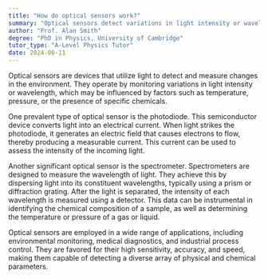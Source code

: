 ```yaml
---
title: "How do optical sensors work?"
summary: "Optical sensors detect variations in light intensity or wavelength, allowing them to measure and respond to changes in their environment effectively."
author: "Prof. Alan Smith"
degree: "PhD in Physics, University of Cambridge"
tutor_type: "A-Level Physics Tutor"
date: 2024-06-11
---
```


Optical sensors are devices that utilize light to detect and measure changes in the environment. They operate by monitoring variations in light intensity or wavelength, which may be influenced by factors such as temperature, pressure, or the presence of specific chemicals.

One prevalent type of optical sensor is the photodiode. This semiconductor device converts light into an electrical current. When light strikes the photodiode, it generates an electric field that causes electrons to flow, thereby producing a measurable current. This current can be used to assess the intensity of the incoming light.

Another significant optical sensor is the spectrometer. Spectrometers are designed to measure the wavelength of light. They achieve this by dispersing light into its constituent wavelengths, typically using a prism or diffraction grating. After the light is separated, the intensity of each wavelength is measured using a detector. This data can be instrumental in identifying the chemical composition of a sample, as well as determining the temperature or pressure of a gas or liquid.

Optical sensors are employed in a wide range of applications, including environmental monitoring, medical diagnostics, and industrial process control. They are favored for their high sensitivity, accuracy, and speed, making them capable of detecting a diverse array of physical and chemical parameters.
    